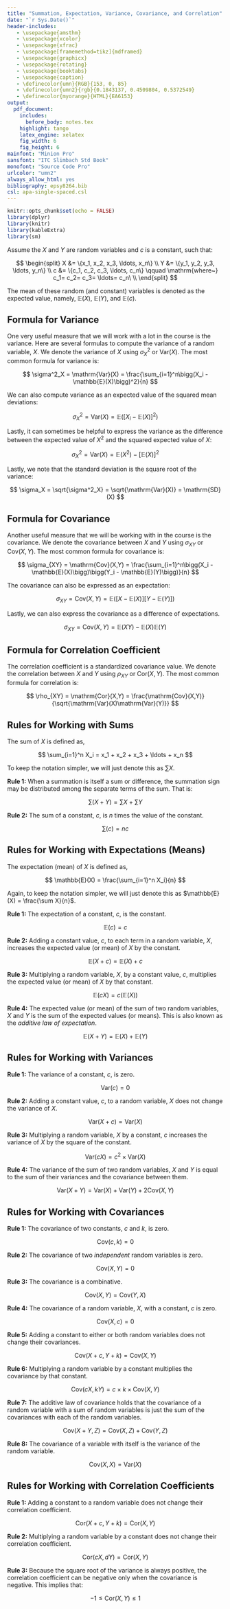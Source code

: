 ```yaml
---
title: "Summation, Expectation, Variance, Covariance, and Correlation"
date: "`r Sys.Date()`"
header-includes:
   - \usepackage{amsthm}
   - \usepackage{xcolor}
   - \usepackage{xfrac}
   - \usepackage[framemethod=tikz]{mdframed}
   - \usepackage{graphicx}
   - \usepackage{rotating}
   - \usepackage{booktabs}
   - \usepackage{caption}
   - \definecolor{umn}{RGB}{153, 0, 85}
   - \definecolor{umn2}{rgb}{0.1843137, 0.4509804, 0.5372549}
   - \definecolor{myorange}{HTML}{EA6153}
output: 
  pdf_document:
    includes:
      before_body: notes.tex
    highlight: tango
    latex_engine: xelatex
    fig_width: 6
    fig_height: 6
mainfont: "Minion Pro"
sansfont: "ITC Slimbach Std Book"
monofont: "Source Code Pro"
urlcolor: "umn2"
always_allow_html: yes
bibliography: epsy8264.bib
csl: apa-single-spaced.csl
---
```


\frenchspacing

```r
knitr::opts_chunk$set(echo = FALSE)
library(dplyr)
library(knitr)
library(kableExtra)
library(sm)
```

Assume the $X$ and $Y$ are random variables and $c$ is a constant, such that:

$$
\begin{split}
X &= \{x_1, x_2, x_3, \ldots, x_n\} \\
Y &= \{y_1, y_2, y_3, \ldots, y_n\} \\
c &= \{c_1, c_2, c_3, \ldots, c_n\} \qquad \mathrm{where~} c_1= c_2= c_3= \ldots= c_n\ \\
\end{split}
$$

The mean of these random (and constant) variables is denoted as the expected value, namely, $\mathbb{E}(X)$, $\mathbb{E}(Y)$, and $\mathbb{E}(c)$.


## Formula for Variance

One very useful measure that we will work with a lot in the course is the variance. Here are several formulas to compute the variance of a random variable, $X$. We denote the variance of $X$ using $\sigma^2_X$ or $\mathrm{Var}(X)$. The most common formula for variance is:

$$
\sigma^2_X = \mathrm{Var}(X) = \frac{\sum_{i=1}^n\bigg(X_i - \mathbb{E}(X)\bigg)^2}{n}
$$

We can also compute variance as an expected value of the squared mean deviations:

$$
\sigma^2_X = \mathrm{Var}(X) = \mathbb{E}\bigg(\big[X_i - \mathbb{E}(X)\big]^2\bigg)
$$

Lastly, it can sometimes be helpful to express the variance as the difference between the expected value of $X^2$ and the squared expected value of $X$:

$$
\sigma^2_X = \mathrm{Var}(X) = \mathbb{E}(X^2) -  \big[\mathbb{E}(X)\big]^2
$$

Lastly, we note that the standard deviation is the square root of the variance:

$$
\sigma_X = \sqrt{\sigma^2_X} = \sqrt{\mathrm{Var}(X)} = \mathrm{SD}(X)
$$

\newpage

## Formula for Covariance

Another useful measure that we will be working with in the course is the covariance. We denote the covariance between $X$ and $Y$ using $\sigma_{XY}$ or $\mathrm{Cov}(X,Y)$. The most common formula for covariance is:

$$
\sigma_{XY} = \mathrm{Cov}(X,Y) = \frac{\sum_{i=1}^n\bigg(X_i - \mathbb{E}(X)\bigg)\bigg(Y_i - \mathbb{E}(Y)\bigg)}{n}
$$

The covariance can also be expressed as an expectation:

$$
\sigma_{XY} = \mathrm{Cov}(X,Y) = \mathbb{E}\bigg(\big[X - \mathbb{E}(X)\big]\big[Y - \mathbb{E}(Y)\big]\bigg)
$$

Lastly, we can also express the covariance as a difference of expectations.

$$
\sigma_{XY} = \mathrm{Cov}(X,Y) = \mathbb{E}(XY) - \mathbb{E}(X)\mathbb{E}(Y)
$$

## Formula for Correlation Coefficient

The correlation coefficient is a standardized covariance value. We denote the correlation between $X$ and $Y$ using $\rho_{XY}$ or $\mathrm{Cor}(X,Y)$. The most common formula for correlation is:

$$
\rho_{XY} = \mathrm{Cor}(X,Y) = \frac{\mathrm{Cov}(X,Y)}{\sqrt{\mathrm{Var}(X)\mathrm{Var}(Y)}}
$$

## Rules for Working with Sums

The sum of $X$ is defined as,

$$
\sum_{i=1}^n X_i = x_1 + x_2 + x_3 + \ldots + x_n
$$

To keep the notation simpler, we will just denote this as $\sum X$.

**Rule 1:** When a summation is itself a sum or difference, the summation sign may be distributed among the separate terms of the sum. That is:

$$
\sum(X + Y) = \sum X + \sum Y
$$

**Rule 2:** The sum of a constant, $c$, is $n$ times the value of the constant.

$$
\sum(c) = nc
$$

## Rules for Working with Expectations (Means)

The expectation (mean) of $X$ is defined as,

$$
\mathbb{E}(X) = \frac{\sum_{i=1}^n X_i}{n}
$$

Again, to keep the notation simpler, we will just denote this as $\mathbb{E}(X) = \frac{\sum X}{n}$.

**Rule 1:** The expectation of a constant, $c$, is the constant.

$$
\mathbb{E}(c) = c
$$

**Rule 2:** Adding a constant value, $c$, to each term in a random variable, $X$, increases the expected value (or mean) of $X$ by the constant.

$$
\mathbb{E}(X + c) = \mathbb{E}(X) + c
$$

**Rule 3:** Multiplying a random variable, $X$, by a constant value, $c$, multiplies the expected value (or mean) of $X$ by that constant.

$$
\mathbb{E}(cX) = c\bigg(\mathbb{E}(X)\bigg)
$$

**Rule 4:** The expected value (or mean) of the sum of two random variables, $X$ and $Y$ is the sum of the expected values (or means). This is also known as the *additive law of expectation*.

$$
\mathbb{E}(X + Y) = \mathbb{E}(X) + \mathbb{E}(Y)
$$

\newpage

## Rules for Working with Variances

**Rule 1:** The variance of a constant, $c$, is zero.

$$
\mathrm{Var}(c) = 0
$$

**Rule 2:** Adding a constant value, $c$, to a random variable, $X$ does not change the variance of $X$.

$$
\mathrm{Var}(X+c) = \mathrm{Var}(X)
$$

**Rule 3:** Multiplying a random variable, $X$ by a constant, $c$ increases the variance of $X$ by the square of the constant.

$$
\mathrm{Var}(cX) = c^2 \times \mathrm{Var}(X)
$$

**Rule 4:** The variance of the sum of two random variables, $X$ and $Y$ is equal to the sum of their variances and the covariance between them.

$$
\mathrm{Var}(X + Y) = \mathrm{Var}(X) + \mathrm{Var}(Y) + 2\mathrm{Cov}(X,Y)
$$

\newpage

## Rules for Working with Covariances

**Rule 1:** The covariance of two constants, $c$ and $k$, is zero.

$$
\mathrm{Cov}(c,k) = 0
$$

**Rule 2:** The covariance of two *independent* random variables is zero.

$$
\mathrm{Cov}(X,Y) = 0
$$

**Rule 3:** The covariance is a combinative.

$$
\mathrm{Cov}(X,Y) = \mathrm{Cov}(Y,X)
$$

**Rule 4:** The covariance of a random variable, $X$, with a constant, $c$ is zero.

$$
\mathrm{Cov}(X,c) = 0
$$

**Rule 5:** Adding a constant to either or both random variables does not change their covariances.

$$
\mathrm{Cov}(X+c,Y+k) = \mathrm{Cov}(X,Y)
$$

**Rule 6:** Multiplying a random variable by a constant multiplies the covariance by that constant.

$$
\mathrm{Cov}(cX,kY) = c \times k \times \mathrm{Cov}(X,Y)
$$

**Rule 7:** The additive law of covariance holds that the covariance of a random variable with a sum of random variables is just the sum of the covariances with each of the random variables.

$$
\mathrm{Cov}(X+Y, Z) = \mathrm{Cov}(X,Z) + \mathrm{Cov}(Y,Z)
$$

**Rule 8:** The covariance of a variable with itself is the variance of the random variable.

$$
\mathrm{Cov}(X, X) = \mathrm{Var}(X)
$$

\newpage

## Rules for Working with Correlation Coefficients

**Rule 1:** Adding a constant to a random variable does not change their correlation coefficient.

$$
\mathrm{Cor}(X+c, Y+k) = \mathrm{Cor}(X, Y)
$$

**Rule 2:** Multiplying a random variable by a constant does not change their correlation coefficient.



$$
\mathrm{Cor}(cX, dY) = \mathrm{Cor}(X, Y)
$$

**Rule 3:** Because the square root of the variance is always positive, the correlation coefficient can be negative only when the covariance is negative. This implies that:


$$
-1 \leq \mathrm{Cor}(X, Y) \leq 1
$$

